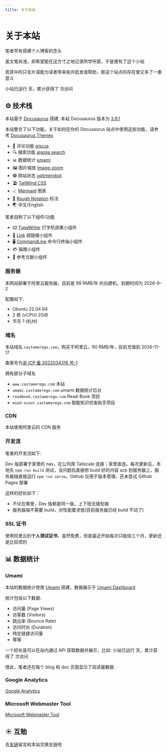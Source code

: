 ```yaml
---
title: 关于本站
---
```



# 关于本站

笔者早有搭建个人博客的念头

虽文笔尚浅，却希望能在这方寸之地记录所学所感，于是便有了这个小站

若其中的只言片语能为读者带来些许启发或帮助，那这个站点的存在便又多了一重意义

小站已运行 <RoughNotation type="underline" show={true} color="#32CD32"  strokeWidth={2} animationDelay={2000} ><DaysCounter startDate="2023-09-21"/></RoughNotation> 天，累计获得了 <RoughNotation type="underline" show={true} color="#FFD700"  strokeWidth={2} animationDelay={3000} ><UmamiTotalViewCounter /></RoughNotation> 次访问

## ⚙️ 技术栈

本站基于 [Docusaurus](https://docusaurus.io/) 搭建, 本站 Docusaurus 版本为 [3.9.1](https://docusaurus.io/blog/releases/3.9)

本站<RoughNotation type="highlight" show={true} color="rgba(255, 241, 118, 0.6)"  strokeWidth={2} animationDelay={5000} iterations={1} >整合了以下功能</RoughNotation>，关于如何在你的 Docusaurus 站点中使用这些功能，请参考 [Docusaurus Themes](/docs/Server/)

- 💬 评论功能 [giscus](https://giscus.app/zh-CN)
- 🔍 搜索功能 [algolia search](https://www.algolia.com/)
- 📊 数据统计 [umami](https://umami.castamerego.com/share/EplxZVQRe6OkyBt3)
- 🖼️ 图片缩放 [Image-zoom](https://www.npmjs.com/package/docusaurus-plugin-image-zoom)
- 🟢 网站状态 [uptimerobot](https://stats.uptimerobot.com/p2lVhjnriB)
- 🏖️ [TailWind CSS](https://tailwindcss.com/)
- 📈 [Mermaid](https://mermaid.js.org/) 图表
- 📜 [Rough Notation](https://roughnotation.com/) 标注
- 🌏 中文/English

笔者<RoughNotation type="highlight" show={true} color="rgba(220, 20, 60, 0.6)"  strokeWidth={2} animationDelay={6000} iterations={1} >自制了以下组件/功能</RoughNotation>

- ⌨️ [TypeWriter](/docs/Snippets/Components/TypeWriter) 打字机效果小组件
- 🔗 [Link](/docs/Snippets/Components/Link) 超链接小组件
- 🖥️ [CommandLine](/docs/Snippets/Components/cmdTerminal) 命令行终端小组件
- 💳 捐赠小组件
- 📖 参考文献小组件

### 服务器

本网站部署于阿里云服务器，目前是 99 RMB/年 的白嫖机，到期时间为 2026-9-2

配置如下:

- Ubuntu 22.04 64
- 2 核 (vCPU) 2GiB
- 华东 1 (杭州)

### 域名

本站域名 `castamerego.com`，购买于阿里云，90 RMB/年，目前充值到 2026-11-17

备案号为[浙 ICP 备 2022034316 号-1](https://beian.miit.gov.cn/)

拥有部分子域名

- `www.castamerego.com` 本站
- `umami.castamerego.com` umami 数据统计后台
- `readbook.castamerego.com` Read-Book 项目
- `mind-scout.castamerego.com` 智能知识侦查助手项目

### CDN

本站使用阿里云的 CDN 服务

### 开发流

笔者的开发流如下:

Dev 版部署于家里的 nas，在公司用 Tailscale 连接；家里直连。每次更新后，本地先 `npm run build` 测试，没问题后直接把 build 好的内容 scp 到服务器上，服务器端直接运行 `npm run serve`。Github 仅用于版本管理，还未尝试 Github Pages 部署

这样的好处如下：

- 不论在哪里，Dev 版都是同一版，上下班无缝衔接
- 服务器端不需要 build，对性能要求低(目前服务器已经 build 不动了)

### SSL 证书

使用阿里云的**个人测试证书**，虽然免费，但是最近开始每次只能续三个月，更新还是比较烦的

## 📊 数据统计

### Umami

本站的数据统计使用 [Umami](https://umami.is) 搭建，数据展示于 [Umami Dashboard](https://umami.castamerego.com/share/EplxZVQRe6OkyBt3/castamerego.com)

统计包括以下数据:

- 访问量 (Page Views)
- 访客数 (Visitors)
- 跳出率 (Bounce Rate)
- 访问时长 (Duration)
- 特定链接访问量
- 等等

一个好处是可以在站内通过 API 获取数据并展示，比如: 小站已运行 <DaysCounter startDate="2023-09-21"/> 天，累计获得了 <UmamiTotalViewCounter /> 次访问

借此，笔者还在每个 blog 和 doc 页面显示了阅读量数据

### Google Analytics

[Google Analytics](https://search.google.com/search-console?resource_id=https%3A%2F%2Fwww.castamerego.com%2F)

### Microsoft Webmaster Tool

[Microsoft Webmaster Tool](https://www.bing.com/webmasters/home?siteUrl=https://www.castamerego.com/)

## ☀️ 互勉

去[友链](/friends)留言和本站交换友链吧

<Comment />
